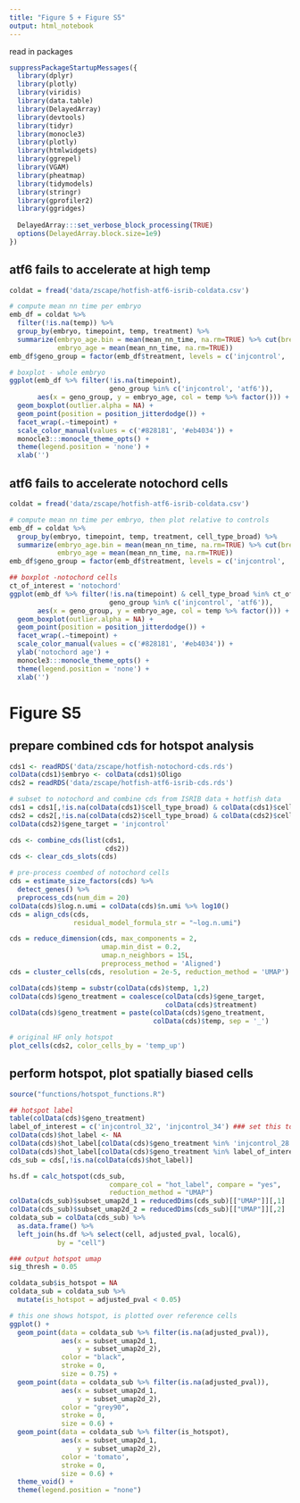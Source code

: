 ```yaml
---
title: "Figure 5 + Figure S5"
output: html_notebook
---
```


read in packages

```r

suppressPackageStartupMessages({
  library(dplyr)
  library(plotly)
  library(viridis)
  library(data.table)
  library(DelayedArray)
  library(devtools)
  library(tidyr)
  library(monocle3)
  library(plotly)
  library(htmlwidgets)
  library(ggrepel)
  library(VGAM)
  library(pheatmap)
  library(tidymodels)
  library(stringr)
  library(gprofiler2)
  library(ggridges)
  
  DelayedArray:::set_verbose_block_processing(TRUE)
  options(DelayedArray.block.size=1e9)  
})


```



## atf6 fails to accelerate at high temp

```r

coldat = fread('data/zscape/hotfish-atf6-isrib-coldata.csv')

# compute mean nn time per embryo
emb_df = coldat %>% 
  filter(!is.na(temp)) %>% 
  group_by(embryo, timepoint, temp, treatment) %>%
  summarize(embryo_age.bin = mean(mean_nn_time, na.rm=TRUE) %>% cut(breaks = seq(18,80, 16)),
            embryo_age = mean(mean_nn_time, na.rm=TRUE))
emb_df$geno_group = factor(emb_df$treatment, levels = c('injcontrol', 'atf6', 'DMSO', 'ISRIB'))

# boxplot - whole embryo
ggplot(emb_df %>% filter(!is.na(timepoint),
                         geno_group %in% c('injcontrol', 'atf6')),
       aes(x = geno_group, y = embryo_age, col = temp %>% factor())) + 
  geom_boxplot(outlier.alpha = NA) +
  geom_point(position = position_jitterdodge()) +
  facet_wrap(.~timepoint) +
  scale_color_manual(values = c('#828181', '#eb4034')) +
  monocle3:::monocle_theme_opts() +
  theme(legend.position = 'none') +
  xlab('')

```


## atf6 fails to accelerate notochord cells

```r

coldat = fread('data/zscape/hotfish-atf6-isrib-coldata.csv')

# compute mean nn time per embryo, then plot relative to controls
emb_df = coldat %>% 
  group_by(embryo, timepoint, temp, treatment, cell_type_broad) %>%
  summarize(embryo_age.bin = mean(mean_nn_time, na.rm=TRUE) %>% cut(breaks = seq(18,80, 16)),
            embryo_age = mean(mean_nn_time, na.rm=TRUE))
emb_df$geno_group = factor(emb_df$treatment, levels = c('injcontrol', 'atf6', 'DMSO', 'ISRIB'))

## boxplot -notochord cells
ct_of_interest = 'notochord'
ggplot(emb_df %>% filter(!is.na(timepoint) & cell_type_broad %in% ct_of_interest,
                         geno_group %in% c('injcontrol', 'atf6')),
       aes(x = geno_group, y = embryo_age, col = temp %>% factor())) + 
  geom_boxplot(outlier.alpha = NA) +
  geom_point(position = position_jitterdodge()) +
  facet_wrap(.~timepoint) +
  scale_color_manual(values = c('#828181', '#eb4034')) +
  ylab('notochord age') +
  monocle3:::monocle_theme_opts() +
  theme(legend.position = 'none') +
  xlab('')

```



# Figure S5

## prepare combined cds for hotspot analysis

```r

cds1 <- readRDS('data/zscape/hotfish-notochord-cds.rds')
colData(cds1)$embryo <- colData(cds1)$Oligo
cds2 = readRDS('data/zscape/hotfish-atf6-isrib-cds.rds')

# subset to notochord and combine cds from ISRIB data + hotfish data
cds1 = cds1[,!is.na(colData(cds1)$cell_type_broad) & colData(cds1)$cell_type_broad == 'notochord']
cds2 = cds2[,!is.na(colData(cds2)$cell_type_broad) & colData(cds2)$cell_type_broad == 'notochord']
colData(cds2)$gene_target = 'injcontrol'

cds <- combine_cds(list(cds1,
                        cds2))
cds <- clear_cds_slots(cds)

# pre-process coembed of notochord cells
cds = estimate_size_factors(cds) %>% 
  detect_genes() %>% 
  preprocess_cds(num_dim = 20)
colData(cds)$log.n.umi = colData(cds)$n.umi %>% log10()
cds = align_cds(cds,
                residual_model_formula_str = "~log.n.umi")

cds = reduce_dimension(cds, max_components = 2,
                       umap.min_dist = 0.2,
                       umap.n_neighbors = 15L,
                       preprocess_method = 'Aligned')
cds = cluster_cells(cds, resolution = 2e-5, reduction_method = 'UMAP')

colData(cds)$temp = substr(colData(cds)$temp, 1,2)
colData(cds)$geno_treatment = coalesce(colData(cds)$gene_target,
                                       colData(cds)$treatment)
colData(cds)$geno_treatment = paste(colData(cds)$geno_treatment,
                                    colData(cds)$temp, sep = '_')

# original HF only hotspot
plot_cells(cds2, color_cells_by = 'temp_up')


```



## perform hotspot, plot spatially biased cells

```r


source("functions/hotspot_functions.R")

## hotspot label
table(colData(cds)$geno_treatment)
label_of_interest = c('injcontrol_32', 'injcontrol_34') ### set this to label of interest - here showing high temperature cells. 'ISRIB_34' 
colData(cds)$hot_label <- NA
colData(cds)$hot_label[colData(cds)$geno_treatment %in% 'injcontrol_28']  <- 'no'
colData(cds)$hot_label[colData(cds)$geno_treatment %in% label_of_interest] <- 'yes'
cds_sub = cds[,!is.na(colData(cds)$hot_label)]

hs.df = calc_hotspot(cds_sub,
                         compare_col = "hot_label", compare = "yes", 
                         reduction_method = "UMAP")
colData(cds_sub)$subset_umap2d_1 = reducedDims(cds_sub)[["UMAP"]][,1]
colData(cds_sub)$subset_umap2d_2 = reducedDims(cds_sub)[["UMAP"]][,2]
coldata_sub = colData(cds_sub) %>%
  as.data.frame() %>% 
  left_join(hs.df %>% select(cell, adjusted_pval, localG), 
            by = "cell") 

### output hotspot umap
sig_thresh = 0.05

coldata_sub$is_hotspot = NA 
coldata_sub = coldata_sub %>% 
  mutate(is_hotspot = adjusted_pval < 0.05)

# this one shows hotspot, is plotted over reference cells
ggplot() +
  geom_point(data = coldata_sub %>% filter(is.na(adjusted_pval)),
             aes(x = subset_umap2d_1,
                 y = subset_umap2d_2),
             color = "black",
             stroke = 0,
             size = 0.75) +
  geom_point(data = coldata_sub %>% filter(is.na(adjusted_pval)),
             aes(x = subset_umap2d_1,
                 y = subset_umap2d_2),
             color = "grey90",
             stroke = 0,
             size = 0.6) +
  geom_point(data = coldata_sub %>% filter(is_hotspot),
             aes(x = subset_umap2d_1,
                 y = subset_umap2d_2),
             color = 'tomato',
             stroke = 0,
             size = 0.6) +
  theme_void() +
  theme(legend.position = "none") 

```
